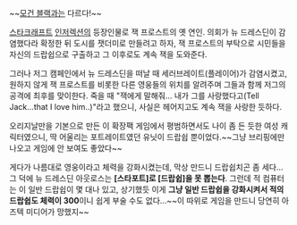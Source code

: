 ~~[[모건 블랙]]과는 다르다!~~

[[스타크래프트]] [[인저렉션]]의 등장인물로 잭 프로스트의 옛 연인. 의회가 뉴 드레스딘이 감염했다라 확정한 뒤 도시를 잿더미로 만들려고 하자, 잭 프로스트의 부탁으로 시민들을 자신의 드랍쉽으로 구출하고 그 이후로도 계속 잭을 도와준다.

그러나 저그 캠페인에서 뉴 드레스딘을 떠날 때 세러브레이트(플레이어)가 감염시켰고, 원하지 않게  잭 프로스트를 비롯한 다른 영웅들의 위치를 알려주며 그들과 함께 저그의 공격에 최후를 맞이한다. 죽을 때 "잭에게 말해줘... 내가 그를 사랑했다고(Tell Jack...that I love him..)"라고 했으니, 사실은 헤어지고도 계속 잭을 사랑한 듯하다.

오리지날만을 기본으로 만든 이 확장팩 게임에서 평범하면서도 나이 좀 든 듯한 여성 캐릭터였으니, 딱 어울리는 포트레이트였던 유닛이 드랍쉽 뿐이었다.~~그냥 브리핑에만 나오고 게임에 안 보여도 좋았다~~

게다가 나름대로 영웅이라고 체력을 강화시켰는데, 막상 만드니 드랍쉽치곤 좀 세다... 그 덕에 뉴 드레스딘 아웃로스는 '''[스타포트]로 [드랍쉽]을 못 뽑는다'''. 그런데 적 컴퓨터는 이 일반 드랍쉽이 몇 대나 있고, 상기했듯 이게 '''그냥 일반 드랍쉽을 강화시켜서 적의 드랍쉽도 체력이 300'''이니 쉽게 부술 수도 없다...~~이 따위로 게임을 만드니 당연히 아즈텍 미디어가 망했지~~
